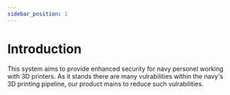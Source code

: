 ```yaml
---
sidebar_position: 1
---
```

# Introduction

This system aims to provide enhanced security for navy personel working with 
3D printers. As it stands there are many vulrabilities within the navy's 
3D printing pipeline, our product mains to reduce such vulrabilities. 